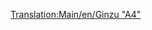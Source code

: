[[Translation:Main/en/Ginzu "A4"]]{{en/-}}{{Template:Trains
|Image=[[File:en/Ginzua4.png]]
|Cost=£22,265 ($44.530)
|Speed=128 km/h (80 mph)
|Weight=162 t
|Power=1,200 hp (895 kW)
|Annual=£2,296 ($4.592)
|Designed=1935
|Lifespan=20
|Capacity=N/A
|Description=The most common-used steam train, until diesel trains become available. The Ginzu is available from the early beginning (if you start around 1945), and is the fastest off all the steam engines available. Later the [[Main/en/SH "8P"]] becomes available.
|Real-life=This is a renamed version of the [http://www.wikipedia.org/wiki/LNER Class A4 British Gresley A4] locomotive. A British Gresley A4 locomotive, named "Mallard", is the holder of the fastest steam locomotive record of 126 mph (202.8 km/h).<br/>
For more information, see http://www.lner.info/locos/A/a4.shtml.
}}